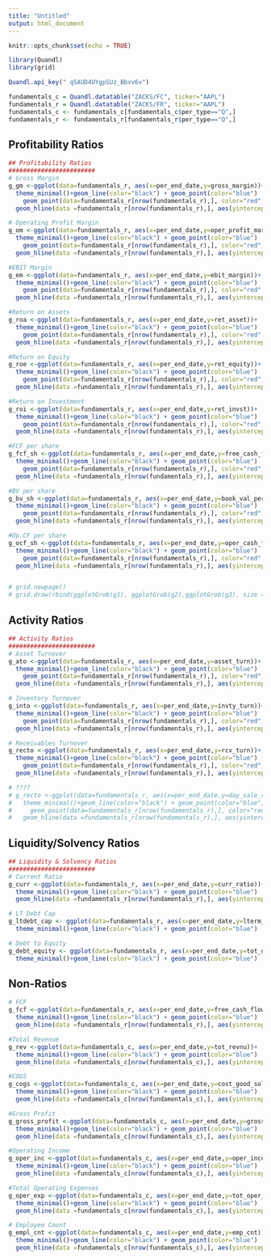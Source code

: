 ---
title: "Untitled"
output: html_document
---

```{r setup, include=FALSE}
knitr::opts_chunk$set(echo = TRUE)

library(Quandl)
library(grid)

Quandl.api_key(" qSAUD4UYgpSUz_Bbxv6v")

fundamentals_c = Quandl.datatable("ZACKS/FC", ticker="AAPL")
fundamentals_r = Quandl.datatable("ZACKS/FR", ticker="AAPL")
fundamentals_c <- fundamentals_c[fundamentals_c$per_type=="Q",]
fundamentals_r <- fundamentals_r[fundamentals_r$per_type=="Q",]


```

## Profitability Ratios

```{r quandl-ratios}
## Profitability Ratios
########################
# Gross Margin
g_gm <-ggplot(data=fundamentals_r, aes(x=per_end_date,y=gross_margin))+
  theme_minimal()+geom_line(color="black") + geom_point(color="blue")  + xlab("") + ylab("Gross Margin") +
    geom_point(data=fundamentals_r[nrow(fundamentals_r),], color="red", size=6, alpha=0.7) +
  geom_hline(data =fundamentals_r[nrow(fundamentals_r),], aes(yintercept = gross_margin), linetype=2,alpha=0.8)

# Operating Profit Margin
g_om <-ggplot(data=fundamentals_r, aes(x=per_end_date,y=oper_profit_margin))+
  theme_minimal()+geom_line(color="black") + geom_point(color="blue")  + xlab("") + ylab("Operating Profit Margin") +
    geom_point(data=fundamentals_r[nrow(fundamentals_r),], color="red", size=6, alpha=0.7) +
  geom_hline(data =fundamentals_r[nrow(fundamentals_r),], aes(yintercept = oper_profit_margin), linetype=2,alpha=0.8)

#EBIT Margin
g_em <-ggplot(data=fundamentals_r, aes(x=per_end_date,y=ebit_margin))+
  theme_minimal()+geom_line(color="black") + geom_point(color="blue")  + xlab("") + ylab("EBIT Margin") +
    geom_point(data=fundamentals_r[nrow(fundamentals_r),], color="red", size=6, alpha=0.7) +
  geom_hline(data =fundamentals_r[nrow(fundamentals_r),], aes(yintercept = ebit_margin), linetype=2,alpha=0.8)

#Return on Assets
g_roa <-ggplot(data=fundamentals_r, aes(x=per_end_date,y=ret_asset))+
  theme_minimal()+geom_line(color="black") + geom_point(color="blue")  + xlab("") + ylab("ROA") +
    geom_point(data=fundamentals_r[nrow(fundamentals_r),], color="red", size=6, alpha=0.7) +
  geom_hline(data =fundamentals_r[nrow(fundamentals_r),], aes(yintercept = ret_asset), linetype=2,alpha=0.8)

#Return on Equity
g_roe <-ggplot(data=fundamentals_r, aes(x=per_end_date,y=ret_equity))+
  theme_minimal()+geom_line(color="black") + geom_point(color="blue")  + xlab("") + ylab("ROE") +
    geom_point(data=fundamentals_r[nrow(fundamentals_r),], color="red", size=6, alpha=0.7) +
  geom_hline(data =fundamentals_r[nrow(fundamentals_r),], aes(yintercept = ret_equity), linetype=2,alpha=0.8)

#Return on Investment
g_roi <-ggplot(data=fundamentals_r, aes(x=per_end_date,y=ret_invst))+
  theme_minimal()+geom_line(color="black") + geom_point(color="blue")  + xlab("") + ylab("ROI") +
    geom_point(data=fundamentals_r[nrow(fundamentals_r),], color="red", size=6, alpha=0.7) +
  geom_hline(data =fundamentals_r[nrow(fundamentals_r),], aes(yintercept = ret_invst), linetype=2,alpha=0.8)

#FCF per share
g_fcf_sh <-ggplot(data=fundamentals_r, aes(x=per_end_date,y=free_cash_flow_per_share))+
  theme_minimal()+geom_line(color="black") + geom_point(color="blue")  + xlab("") + ylab("FCF/Share") +
    geom_point(data=fundamentals_r[nrow(fundamentals_r),], color="red", size=6, alpha=0.7) +
  geom_hline(data =fundamentals_r[nrow(fundamentals_r),], aes(yintercept = free_cash_flow_per_share), linetype=2,alpha=0.8)

#BV per share
g_bv_sh <-ggplot(data=fundamentals_r, aes(x=per_end_date,y=book_val_per_share))+
  theme_minimal()+geom_line(color="black") + geom_point(color="blue")  + xlab("") + ylab("BV/Share") +
    geom_point(data=fundamentals_r[nrow(fundamentals_r),], color="red", size=6, alpha=0.7) +
  geom_hline(data =fundamentals_r[nrow(fundamentals_r),], aes(yintercept = book_val_per_share), linetype=2,alpha=0.8)

#Op.CF per share
g_ocf_sh <-ggplot(data=fundamentals_r, aes(x=per_end_date,y=oper_cash_flow_per_share))+
  theme_minimal()+geom_line(color="black") + geom_point(color="blue")  + xlab("") + ylab("Opp. CF/Share") +
    geom_point(data=fundamentals_r[nrow(fundamentals_r),], color="red", size=6, alpha=0.7) +
  geom_hline(data =fundamentals_r[nrow(fundamentals_r),], aes(yintercept = oper_cash_flow_per_share), linetype=2,alpha=0.8)


# grid.newpage()
# grid.draw(rbind(ggplotGrob(g1), ggplotGrob(g2),ggplotGrob(g3), size = "last"))
```

## Activity Ratios

```{r activity ratios}
## Activity Ratios
########################
# Asset Turnover
g_ato <-ggplot(data=fundamentals_r, aes(x=per_end_date,y=asset_turn))+
  theme_minimal()+geom_line(color="black") + geom_point(color="blue")  + xlab("") + ylab("Asset Turnover") +
    geom_point(data=fundamentals_r[nrow(fundamentals_r),], color="red", size=6, alpha=0.7) +
  geom_hline(data =fundamentals_r[nrow(fundamentals_r),], aes(yintercept = asset_turn), linetype=2,alpha=0.8)

# Inventory Turnover
g_into <-ggplot(data=fundamentals_r, aes(x=per_end_date,y=invty_turn))+
  theme_minimal()+geom_line(color="black") + geom_point(color="blue")  + xlab("") + ylab("Inventory Turnover") +
    geom_point(data=fundamentals_r[nrow(fundamentals_r),], color="red", size=6, alpha=0.7) +
  geom_hline(data =fundamentals_r[nrow(fundamentals_r),], aes(yintercept = invty_turn), linetype=2,alpha=0.8)

# Receivables Turnover
g_recto <-ggplot(data=fundamentals_r, aes(x=per_end_date,y=rcv_turn))+
  theme_minimal()+geom_line(color="black") + geom_point(color="blue")  + xlab("") + ylab("Receivables Turnover") +
    geom_point(data=fundamentals_r[nrow(fundamentals_r),], color="red", size=6, alpha=0.7) +
  geom_hline(data =fundamentals_r[nrow(fundamentals_r),], aes(yintercept = rcv_turn), linetype=2,alpha=0.8)

# ????
# g_recto <-ggplot(data=fundamentals_r, aes(x=per_end_date,y=day_sale_rcv))+
#   theme_minimal()+geom_line(color="black") + geom_point(color="blue")  + xlab("") + ylab("Days Turnover") +
#     geom_point(data=fundamentals_r[nrow(fundamentals_r),], color="red", size=6, alpha=0.7) +
#   geom_hline(data =fundamentals_r[nrow(fundamentals_r),], aes(yintercept = day_sale_rcv), linetype=2,alpha=0.8)

```

## Liquidity/Solvency Ratios

```{r liquidity/solvency ratios}

## Liquidity & Solvency Ratios
########################
# Current Ratio
g_curr <-ggplot(data=fundamentals_r, aes(x=per_end_date,y=curr_ratio))+
  theme_minimal()+geom_line(color="black") + geom_point(color="blue")  + xlab("") + ylab("Current Ratio") + geom_point(data=fundamentals_r[nrow(fundamentals_r),], color="red", size=6, alpha=0.7) +
  geom_hline(data =fundamentals_r[nrow(fundamentals_r),], aes(yintercept = curr_ratio), linetype=2,alpha=0.8)

# LT Debt Cap
g_ltdebt_cap <- ggplot(data=fundamentals_r, aes(x=per_end_date,y=lterm_debt_cap))+
  theme_minimal()+geom_line(color="black") + geom_point(color="blue")  + xlab("") + ylab("LT Debt-Capital Ratio") + geom_point(data=fundamentals_r[nrow(fundamentals_r),], color="red", size=6, alpha=0.7) + geom_hline(data =fundamentals_r[nrow(fundamentals_r),], aes(yintercept = lterm_debt_cap), linetype=2,alpha=0.8)

# Debt to Equity
g_debt_equity <- ggplot(data=fundamentals_r, aes(x=per_end_date,y=tot_debt_tot_equity))+
  theme_minimal()+geom_line(color="black") + geom_point(color="blue")  + xlab("") + ylab("Debt-Equity Ratio") + geom_point(data=fundamentals_r[nrow(fundamentals_r),], color="red", size=6, alpha=0.7) + geom_hline(data =fundamentals_r[nrow(fundamentals_r),], aes(yintercept = tot_debt_tot_equity), linetype=2,alpha=0.8)

```

## Non-Ratios

```{r non-ratios}

# FCF
g_fcf <-ggplot(data=fundamentals_r, aes(x=per_end_date,y=free_cash_flow))+
  theme_minimal()+geom_line(color="black") + geom_point(color="blue")  + xlab("") + ylab("FCF") + geom_point(data=fundamentals_r[nrow(fundamentals_r),], color="red", size=6, alpha=0.7) +
  geom_hline(data =fundamentals_r[nrow(fundamentals_r),], aes(yintercept = free_cash_flow), linetype=2,alpha=0.8)

#Total Revenue
g_rev <-ggplot(data=fundamentals_c, aes(x=per_end_date,y=tot_revnu))+
  theme_minimal()+geom_line(color="black") + geom_point(color="blue")  + xlab("") + ylab("Revenue") + geom_point(data=fundamentals_c[nrow(fundamentals_c),], color="red", size=6, alpha=0.7) +
  geom_hline(data =fundamentals_c[nrow(fundamentals_c),], aes(yintercept = tot_revnu), linetype=2,alpha=0.8)

#COGS
g_cogs <-ggplot(data=fundamentals_c, aes(x=per_end_date,y=cost_good_sold))+
  theme_minimal()+geom_line(color="black") + geom_point(color="blue")  + xlab("") + ylab("COGS") + geom_point(data=fundamentals_c[nrow(fundamentals_c),], color="red", size=6, alpha=0.7) +
  geom_hline(data =fundamentals_c[nrow(fundamentals_c),], aes(yintercept = cost_good_sold), linetype=2,alpha=0.8)

#Gross Profit
g_gross_profit <-ggplot(data=fundamentals_c, aes(x=per_end_date,y=gross_profit))+
  theme_minimal()+geom_line(color="black") + geom_point(color="blue")  + xlab("") + ylab("Gross Profit") + geom_point(data=fundamentals_c[nrow(fundamentals_c),], color="red", size=6, alpha=0.7) +
  geom_hline(data =fundamentals_c[nrow(fundamentals_c),], aes(yintercept = gross_profit), linetype=2,alpha=0.8)

#Operating Income
g_oper_inc <-ggplot(data=fundamentals_c, aes(x=per_end_date,y=oper_income))+
  theme_minimal()+geom_line(color="black") + geom_point(color="blue")  + xlab("") + ylab("Operating Income") + geom_point(data=fundamentals_c[nrow(fundamentals_c),], color="red", size=6, alpha=0.7) +
  geom_hline(data =fundamentals_c[nrow(fundamentals_c),], aes(yintercept = oper_income), linetype=2,alpha=0.8)

#Total Operating Expenses
g_oper_exp <-ggplot(data=fundamentals_c, aes(x=per_end_date,y=tot_oper_exp))+
  theme_minimal()+geom_line(color="black") + geom_point(color="blue")  + xlab("") + ylab("Operating Expenses") + geom_point(data=fundamentals_c[nrow(fundamentals_c),], color="red", size=6, alpha=0.7) +
  geom_hline(data =fundamentals_c[nrow(fundamentals_c),], aes(yintercept = tot_oper_exp), linetype=2,alpha=0.8)

# Employee Count
g_empl_cnt <-ggplot(data=fundamentals_c, aes(x=per_end_date,y=emp_cnt))+
  theme_minimal()+geom_line(color="black") + geom_point(color="blue")  + xlab("") + ylab("Employee Count") + geom_point(data=fundamentals_c[nrow(fundamentals_c),], color="red", size=6, alpha=0.7) +
  geom_hline(data =fundamentals_c[nrow(fundamentals_c),], aes(yintercept = emp_cnt), linetype=2,alpha=0.8)


```